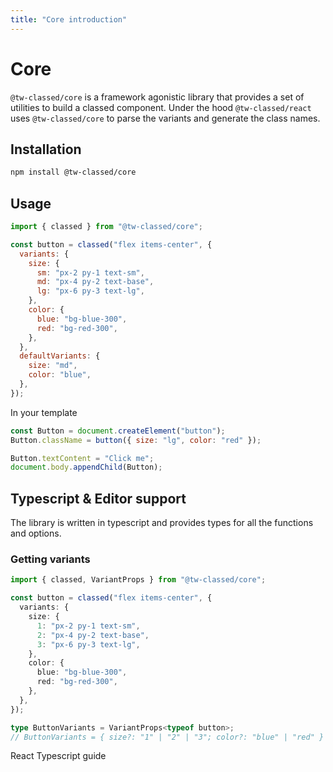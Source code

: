 ```yaml
---
title: "Core introduction"
---
```



# Core

`@tw-classed/core` is a framework agonistic library that provides a set of utilities to build a classed component.
Under the hood `@tw-classed/react` uses `@tw-classed/core` to parse the variants and generate the class names.

## Installation

```bash
npm install @tw-classed/core
```

## Usage

```js
import { classed } from "@tw-classed/core";

const button = classed("flex items-center", {
  variants: {
    size: {
      sm: "px-2 py-1 text-sm",
      md: "px-4 py-2 text-base",
      lg: "px-6 py-3 text-lg",
    },
    color: {
      blue: "bg-blue-300",
      red: "bg-red-300",
    },
  },
  defaultVariants: {
    size: "md",
    color: "blue",
  },
});
```

In your template

```js
const Button = document.createElement("button");
Button.className = button({ size: "lg", color: "red" });

Button.textContent = "Click me";
document.body.appendChild(Button);
```

## Typescript & Editor support

The library is written in typescript and provides types for all the functions and options.

### Getting variants

```ts
import { classed, VariantProps } from "@tw-classed/core";

const button = classed("flex items-center", {
  variants: {
    size: {
      1: "px-2 py-1 text-sm",
      2: "px-4 py-2 text-base",
      3: "px-6 py-3 text-lg",
    },
    color: {
      blue: "bg-blue-300",
      red: "bg-red-300",
    },
  },
});

type ButtonVariants = VariantProps<typeof button>;
// ButtonVariants = { size?: "1" | "2" | "3"; color?: "blue" | "red" }
```

<Link href="/docs/typescript">
  <a className="flex w-max rounded-lg font-medium px-2 py-1 text-radix-blue11 blue-cta-int blue-border-int border-2 mt-4">
    React Typescript guide
  </a>
</Link>
